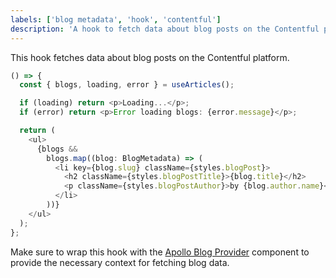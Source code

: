 ```yaml
---
labels: ['blog metadata', 'hook', 'contentful']
description: 'A hook to fetch data about blog posts on the Contentful plafrom.'
---
```


This hook fetches data about blog posts on the Contentful platform.

```ts
() => {
  const { blogs, loading, error } = useArticles();

  if (loading) return <p>Loading...</p>;
  if (error) return <p>Error loading blogs: {error.message}</p>;

  return (
    <ul>
      {blogs &&
        blogs.map((blog: BlogMetadata) => (
          <li key={blog.slug} className={styles.blogPost}>
            <h2 className={styles.blogPostTitle}>{blog.title}</h2>
            <p className={styles.blogPostAuthor}>by {blog.author.name}</p>
          </li>
        ))}
    </ul>
  );
};
```

Make sure to wrap this hook with the [Apollo Blog Provider](https://bit.cloud/lazyworks.blog/context/apollo-blog-provider) component to provide the necessary context for fetching blog data.
